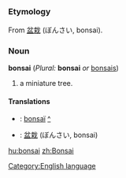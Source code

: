 =={{en}}==
[[Category:English language]]
===Etymology===
From {{ja}} [[盆栽]] (ぼんさい, bonsai).
===Noun===
'''bonsai''' (''Plural:'' '''bonsai''' ''or'' [[bonsais]])

#a miniature tree.
====Translations====
*{{fr}}: [[bonsaï]] [[:fr:bonsaï|^]]
*{{ja}}: [[盆栽]] (ぼんさい, bonsai)

[[hu:bonsai]]
[[zh:Bonsai]]